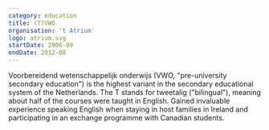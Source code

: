 ```yaml
---
category: education
title: (T)VWO
organisation: 't Atrium'
logo: atrium.svg
startDate: 2006-09
endDate: 2012-08
---
```


Voorbereidend wetenschappelijk onderwijs (VWO, "pre-university secondary education") is the highest variant in the secondary educational system of the Netherlands. The T stands for tweetalig ("bilingual"), meaning about half of the courses were taught in English. Gained invaluable experience speaking English when staying in host families in Ireland and participating in an exchange programme with Canadian students.
